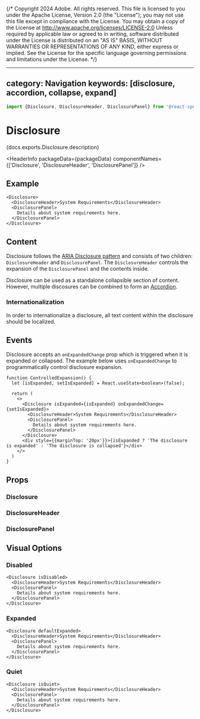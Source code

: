 {/* Copyright 2024 Adobe. All rights reserved.
This file is licensed to you under the Apache License, Version 2.0 (the "License");
you may not use this file except in compliance with the License. You may obtain a copy
of the License at http://www.apache.org/licenses/LICENSE-2.0
Unless required by applicable law or agreed to in writing, software distributed under
the License is distributed on an "AS IS" BASIS, WITHOUT WARRANTIES OR REPRESENTATIONS
OF ANY KIND, either express or implied. See the License for the specific language
governing permissions and limitations under the License. */}



---
category: Navigation
keywords: [disclosure, accordion, collapse, expand]
---

```jsx import
import {Disclosure, DisclosureHeader, DisclosurePanel} from '@react-spectrum/accordion';
```

# Disclosure

<PageDescription>{docs.exports.Disclosure.description}</PageDescription>

<HeaderInfo
  packageData={packageData}
  componentNames={['Disclosure', 'DisclosureHeader', 'DisclosurePanel']} />

## Example

```tsx example
<Disclosure>
  <DisclosureHeader>System Requirements</DisclosureHeader>
  <DisclosurePanel>
    Details about system requirements here.
  </DisclosurePanel>
</Disclosure>
```

## Content

Disclosure follows the [ARIA Disclosure pattern](https://www.w3.org/WAI/ARIA/apg/patterns/disclosure/) and consists of two children: `DisclosureHeader` and `DisclosurePanel`. The `DisclosureHeader` controls the expansion of the `DisclosurePanel` and the contents inside. 

Disclosure can be used as a standalone collapsible section of content. However, multiple discosures can be combined to form an [Accordion](Accordion.html).

### Internationalization

In order to internationalize a disclosure, all text content within the disclosure should be localized.

## Events

Disclosure accepts an `onExpandedChange` prop which is triggered when it is expanded or collapsed. The example below uses `onExpandedChange` to programmatically control disclosure expansion.

```tsx example
function ControlledExpansion() {
  let [isExpanded, setIsExpanded] = React.useState<boolean>(false);
  
  return (
    <>
      <Disclosure isExpanded={isExpanded} onExpandedChange={setIsExpanded}>
        <DisclosureHeader>System Requirements</DisclosureHeader>
        <DisclosurePanel>
          Details about system requirements here.
        </DisclosurePanel>
      </Disclosure>
      <div style={{marginTop: '20px'}}>{isExpanded ? 'The disclosure is expanded' : 'The disclosure is collapsed'}</div>
    </>
  )
}
```

## Props

### Disclosure

<PropTable component={docs.exports.Disclosure} links={docs.links} />

### DisclosureHeader

<PropTable component={docs.exports.DisclosureHeader} links={docs.links} />

### DisclosurePanel

<PropTable component={docs.exports.DisclosurePanel} links={docs.links} />


## Visual Options

### Disabled

```tsx example
<Disclosure isDisabled>
  <DisclosureHeader>System Requirements</DisclosureHeader>
  <DisclosurePanel>
    Details about system requirements here.
  </DisclosurePanel>
</Disclosure>
```

### Expanded

```tsx example
<Disclosure defaultExpanded>
  <DisclosureHeader>System Requirements</DisclosureHeader>
  <DisclosurePanel>
    Details about system requirements here.
  </DisclosurePanel>
</Disclosure>
```

### Quiet

```tsx example
<Disclosure isQuiet>
  <DisclosureHeader>System Requirements</DisclosureHeader>
  <DisclosurePanel>
    Details about system requirements here.
  </DisclosurePanel>
</Disclosure>
```
